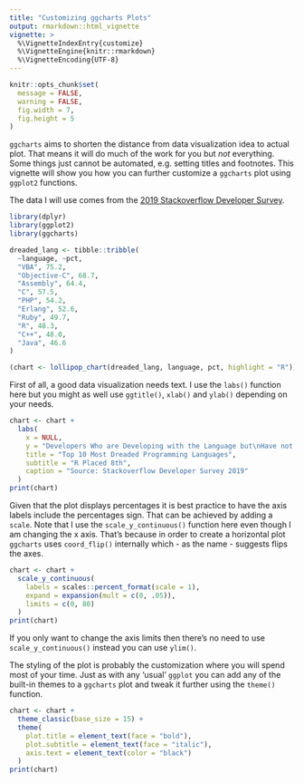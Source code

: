 ---
title: "Customizing ggcharts Plots"
output: rmarkdown::html_vignette
vignette: >
  %\VignetteIndexEntry{customize}
  %\VignetteEngine{knitr::rmarkdown}
  %\VignetteEncoding{UTF-8}
---

```{r, include=FALSE}
knitr::opts_chunk$set(
  message = FALSE,
  warning = FALSE,
  fig.width = 7,
  fig.height = 5
)
```


`ggcharts` aims to shorten the distance from data visualization idea to actual plot. That means it will do much of the work for you but *not* everything. Some things just cannot be automated, e.g. setting titles and footnotes. This vignette will show you how you can further customize a `ggcharts` plot using `ggplot2` functions.

The data I will use comes from the [2019 Stackoverflow Developer Survey](https://insights.stackoverflow.com/survey/2019#most-loved-dreaded-and-wanted).

```{r}
library(dplyr)
library(ggplot2)
library(ggcharts)

dreaded_lang <- tibble::tribble(
  ~language, ~pct,
  "VBA", 75.2,
  "Objective-C", 68.7,
  "Assembly", 64.4,
  "C", 57.5,
  "PHP", 54.2,
  "Erlang", 52.6,
  "Ruby", 49.7,
  "R", 48.3,
  "C++", 48.0,
  "Java", 46.6
)

(chart <- lollipop_chart(dreaded_lang, language, pct, highlight = "R"))
```

First of all, a good data visualization needs text. I use the `labs()` function here but you might as well use `ggtitle()`, `xlab()` and `ylab()` depending on your needs.

```{r}
chart <- chart +
  labs(
    x = NULL,
    y = "Developers Who are Developing with the Language but\nHave not Expressed Interest in Continuing to Do so",
    title = "Top 10 Most Dreaded Programming Languages",
    subtitle = "R Placed 8th",
    caption = "Source: Stackoverflow Developer Survey 2019"
  )
print(chart)
```

Given that the plot displays percentages it is best practice to have the axis labels include the percentages sign. That can be achieved by adding a `scale`. Note that I use the `scale_y_continuous()` function here even though I am changing the x axis. That's because in order to create a horizontal plot `ggcharts` uses `coord_flip()` internally which - as the name - suggests flips the axes.

```{r}
chart <- chart +
  scale_y_continuous(
    labels = scales::percent_format(scale = 1),
    expand = expansion(mult = c(0, .05)),
    limits = c(0, 80)
  )
print(chart)
```

If you only want to change the axis limits then there's no need to use `scale_y_continuous()` instead you can use `ylim()`.

The styling of the plot is probably the customization where you will spend most of your time. Just as with any 'usual' `ggplot` you can add any of the built-in themes to a `ggcharts` plot and tweak it further using the `theme()` function.

```{r}
chart <- chart +
  theme_classic(base_size = 15) +
  theme(
    plot.title = element_text(face = "bold"),
    plot.subtitle = element_text(face = "italic"),
    axis.text = element_text(color = "black")
  )
print(chart)
```

